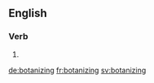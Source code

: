 
==English==

===Verb===
{{head|en|present participle}}

# {{present participle of|botanize|lang=en}}

[[de:botanizing]]
[[fr:botanizing]]
[[sv:botanizing]]